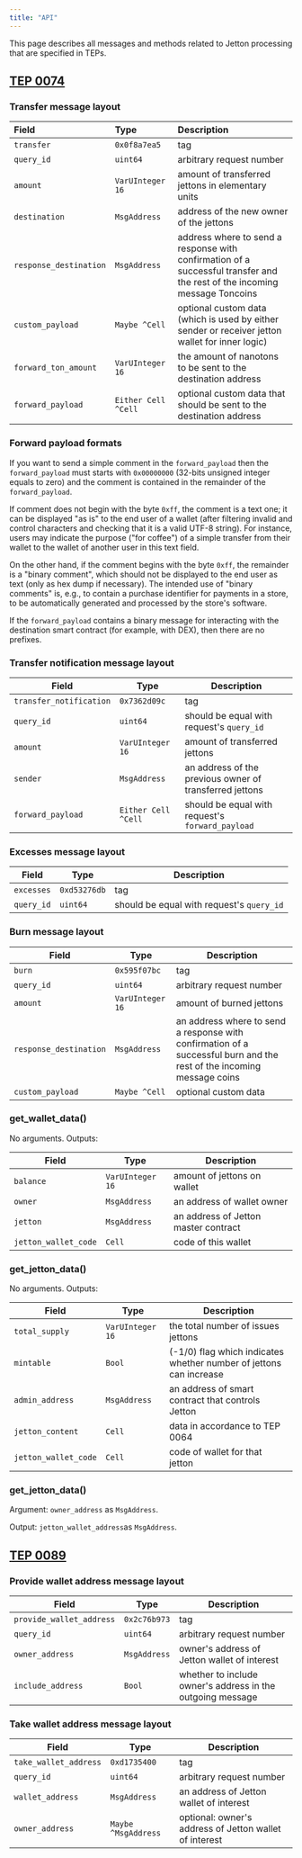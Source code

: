 ```yaml
---
title: "API"
---
```


This page describes all messages and methods related to Jetton processing that are specified in TEPs.

## [TEP 0074](https://github.com/ton-blockchain/TEPs/blob/master/text/0074-jettons-standard.md)

### Transfer message layout

| Field                  | Type                | Description                                                                                                               |
|:-----------------------|:--------------------|:--------------------------------------------------------------------------------------------------------------------------|
| `transfer`             | `0x0f8a7ea5`        | tag                                                                                                                       |
| `query_id`             | `uint64`            | arbitrary request number                                                                                                  |
| `amount`               | `VarUInteger 16`    | amount of transferred jettons in elementary units                                                                         |
| `destination`          | `MsgAddress`        | address of the new owner of the jettons                                                                                   |
| `response_destination` | `MsgAddress`        | address where to send a response with confirmation of a successful transfer and the rest of the incoming message Toncoins |
| `custom_payload`       | `Maybe ^Cell`       | optional custom data (which is used by either sender or receiver jetton wallet for inner logic)                           |
| `forward_ton_amount`   | `VarUInteger 16`    | the amount of nanotons to be sent to the destination address                                                              |
| `forward_payload`      | `Either Cell ^Cell` | optional custom data that should be sent to the destination address                                                       |

### Forward payload formats

If you want to send a simple comment in the `forward_payload` then the `forward_payload` must starts with `0x00000000` (32-bits unsigned integer equals to zero) and the comment is contained in the remainder of the `forward_payload`.

If comment does not begin with the byte `0xff`, the comment is a text one; it can be displayed "as is" to the end user of a wallet (after filtering invalid and control characters and checking that it is a valid UTF-8 string). For instance, users may indicate the purpose ("for coffee") of a simple transfer from their wallet to the wallet of another user in this text field.

On the other hand, if the comment begins with the byte `0xff`, the remainder is a "binary comment", which should not be displayed to the end user as text (only as hex dump if necessary). The intended use of "binary comments" is, e.g., to contain a purchase identifier for payments in a store, to be automatically generated and processed by the store's software.

If the `forward_payload` contains a binary message for interacting with the destination smart contract (for example, with DEX), then there are no prefixes.

### Transfer notification message layout

| Field                  | Type                | Description                                             |
|------------------------|---------------------|---------------------------------------------------------|
| `transfer_notification`| `0x7362d09c`        | tag                                                     |
| `query_id`             | `uint64`            | should be equal with request's `query_id`               |
| `amount`               | `VarUInteger 16`    | amount of transferred jettons                           |
| `sender`               | `MsgAddress`        | an address of the previous owner of transferred jettons |
| `forward_payload`      | `Either Cell ^Cell` | should be equal with request's `forward_payload`        |

### Excesses message layout

| Field                  | Type                | Description                                             |
|------------------------|---------------------|---------------------------------------------------------|
| `excesses`             | `0xd53276db`        | tag                                                     |
| `query_id`             | `uint64`            | should be equal with request's `query_id`               |

### Burn message layout

| Field                  | Type             | Description                                                                                                           |
|------------------------|------------------|-----------------------------------------------------------------------------------------------------------------------|
| `burn`                 | `0x595f07bc`     | tag                                                                                                                   |
| `query_id`             | `uint64`         | arbitrary request number                                                                                              |
| `amount`               | `VarUInteger 16` | amount of burned jettons                                                                                              |
| `response_destination` | `MsgAddress`     | an address where to send a response with confirmation of a successful burn and the rest of the incoming message coins |
| `custom_payload`       | `Maybe ^Cell`    | optional custom data                                                                                                  |

### get_wallet_data()

No arguments. Outputs:

| Field                | Type            | Description                          |
|----------------------|-----------------|--------------------------------------|
| `balance`            | `VarUInteger 16`| amount of jettons on wallet          |
| `owner`              | `MsgAddress`    | an address of wallet owner           |
| `jetton`             | `MsgAddress`    | an address of Jetton master contract |
| `jetton_wallet_code` | `Cell`          | code of this wallet                  |

### get_jetton_data()

No arguments. Outputs:

| Field                | Type             | Description                                                        |
|----------------------|------------------|--------------------------------------------------------------------|
| `total_supply`       | `VarUInteger 16` | the total number of issues jettons                                 |
| `mintable`           | `Bool`           | (-1/0) flag which indicates whether number of jettons can increase |
| `admin_address`      | `MsgAddress`     | an address of smart contract that controls Jetton                  |
| `jetton_content`     | `Cell`           | data in accordance to TEP 0064                                     |
| `jetton_wallet_code` | `Cell`           | code of wallet for that jetton                                     |

### get_jetton_data()

Argument: `owner_address` as `MsgAddress`.

Output: `jetton_wallet_address`as `MsgAddress`.

## [TEP 0089](https://github.com/ton-blockchain/TEPs/blob/master/text/0089-jetton-wallet-discovery.md)

### Provide wallet address message layout

| Field                    | Type         | Description                                                        |
|--------------------------|--------------|--------------------------------------------------------------------|
| `provide_wallet_address` | `0x2c76b973` | tag                                                                |
| `query_id`               | `uint64`     | arbitrary request number                                           |
| `owner_address`          | `MsgAddress` | owner's address of Jetton wallet of interest                       |
| `include_address`        | `Bool`       | whether to include owner's address in the outgoing message         |

### Take wallet address message layout

| Field                 | Type                | Description                                            |
|-----------------------|---------------------|--------------------------------------------------------|
| `take_wallet_address` | `0xd1735400`        | tag                                                    |
| `query_id`            | `uint64`            | arbitrary request number                               |
| `wallet_address`      | `MsgAddress`        | an address of Jetton wallet of interest                |
| `owner_address`       | `Maybe ^MsgAddress` | optional: owner's address of Jetton wallet of interest |